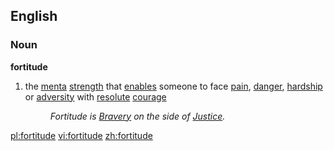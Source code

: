 ==English==
===Noun===
'''fortitude'''
# the [[menta]] [[strength]] that [[enable]]s someone to face [[pain]], [[danger]], [[hardship]] or [[adversity]] with [[resolute]] [[courage]]
#: ''Fortitude is [[Bravery]] on the side of [[Justice]].''

[[pl:fortitude]]
[[vi:fortitude]]
[[zh:fortitude]]